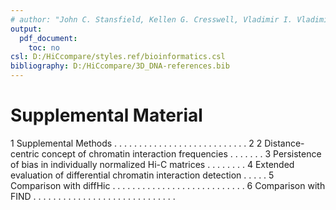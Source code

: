 ---
# author: "John C. Stansfield, Kellen G. Cresswell, Vladimir I. Vladimirov, Mikhail G. Dozmorov"
output:
  pdf_document:
    toc: no
csl: D:/HiCcompare/styles.ref/bioinformatics.csl
bibliography: D:/HiCcompare/3D_DNA-references.bib
---

# Supplemental Material

1 Supplemental Methods . . . . . . . . . . . . . . . . . . . . . . . . . . .  2
2 Distance-centric concept of chromatin interaction frequencies . . . . . . . 
3 Persistence of bias in individually normalized Hi-C matrices . . . . . . . . 
4 Extended evaluation of differential chromatin interaction detection . . . . .
5 Comparison with diffHic . . . . . . . . . . . . . . . . . . . . . . . . . . .
6 Comparison with FIND . . . . . . . . . . . . . . . . . . . . . . . . . . . . .